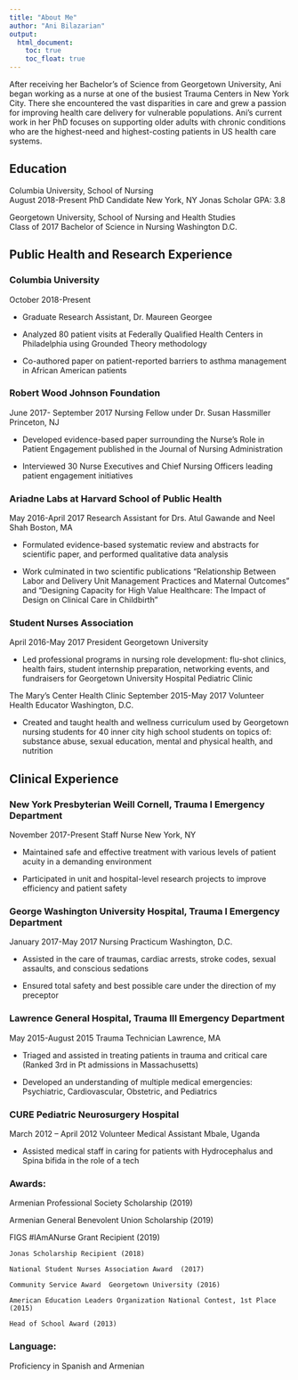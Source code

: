 ```yaml
---
title: "About Me"
author: "Ani Bilazarian"
output: 
  html_document:
    toc: true
    toc_float: true
---
```


After receiving her Bachelor’s of Science from Georgetown University, Ani began working as a nurse at one of the busiest Trauma Centers in New York City. There she encountered the vast disparities in care and grew a passion for improving health care delivery for vulnerable populations. Ani’s current work in her PhD focuses on supporting older adults with chronic conditions who are the highest-need and highest-costing patients in US health care systems.



## Education

Columbia University, School of Nursing 					        	                 
August 2018-Present
PhD Candidate					                                                      New York, NY
Jonas Scholar 
GPA: 3.8

Georgetown University, School of Nursing and Health Studies 					   
Class of 2017
Bachelor of Science in Nursing 						                              Washington D.C.

## Public Health and Research Experience

### Columbia University 												 
October 2018-Present

* Graduate Research Assistant, Dr. Maureen Georgee

* Analyzed 80 patient visits at Federally Qualified Health Centers in Philadelphia using Grounded Theory methodology

* Co-authored paper on patient-reported barriers to asthma management in African American patients 

### Robert Wood Johnson Foundation		   						 	              
June 2017- September 2017
Nursing Fellow under Dr. Susan Hassmiller										             Princeton, NJ

* Developed evidence-based paper surrounding the Nurse’s Role in Patient Engagement published in the Journal of Nursing Administration

* Interviewed 30 Nurse Executives and Chief Nursing Officers leading patient engagement initiatives

### Ariadne Labs at Harvard School of Public Health          					 	                
May 2016-April 2017
Research Assistant for Drs. Atul Gawande and Neel Shah   							     	  Boston, MA

* Formulated evidence-based systematic review and abstracts for scientific paper, and performed qualitative data analysis

* Work culminated in two scientific publications “Relationship Between Labor and Delivery Unit Management Practices and Maternal Outcomes” and “Designing Capacity for High Value Healthcare: The Impact of Design on Clinical Care in Childbirth”

### Student Nurses Association							          				
April 2016-May 2017
President   												             Georgetown University

* Led professional programs in nursing role development: flu-shot clinics, health fairs, student internship preparation, networking events, and fundraisers for Georgetown University Hospital Pediatric Clinic

The Mary’s Center Health Clinic			                September 2015-May 2017
Volunteer Health Educator					       Washington, D.C.

* Created and taught health and wellness curriculum used by Georgetown nursing students for 40 inner city high school students on topics of: substance abuse, sexual education, mental and physical health, and nutrition

## Clinical Experience 

### New York Presbyterian Weill Cornell, Trauma I Emergency Department		              
November 2017-Present
Staff Nurse					                           New York, NY

* Maintained safe and effective treatment with various levels of patient acuity in a demanding environment 

* Participated in unit and hospital-level research projects to improve efficiency and patient safety

### George Washington University Hospital, Trauma I Emergency Department 			           
January 2017-May 2017
Nursing Practicum 				                      Washington, D.C.

* Assisted in the care of traumas, cardiac arrests, stroke codes, sexual assaults, and conscious sedations

*	Ensured total safety and best possible care under the direction of my preceptor 

### Lawrence General Hospital, Trauma III Emergency Department		          
May 2015-August 2015
Trauma Technician 					            Lawrence, MA

* Triaged and assisted in treating patients in trauma and critical care (Ranked 3rd in Pt admissions in Massachusetts)

* Developed an understanding of multiple medical emergencies: Psychiatric, Cardiovascular, Obstetric, and Pediatrics

### CURE Pediatric Neurosurgery Hospital 							                 	         
March 2012 – April 2012
Volunteer Medical Assistant											            Mbale, Uganda

* Assisted medical staff in caring for patients with Hydrocephalus and Spina bifida in the role of a tech 


### Awards:  
  Armenian Professional Society Scholarship (2019)
  
  Armenian General Benevolent Union  Scholarship (2019)
  
  FIGS #IAmANurse Grant Recipient (2019)
  
	Jonas Scholarship Recipient (2018)
	
	National Student Nurses Association Award  (2017)
	
	Community Service Award  Georgetown University (2016)
	
	American Education Leaders Organization National Contest, 1st Place (2015)
	
	Head of School Award (2013)

### Language: 
Proficiency in Spanish and Armenian


